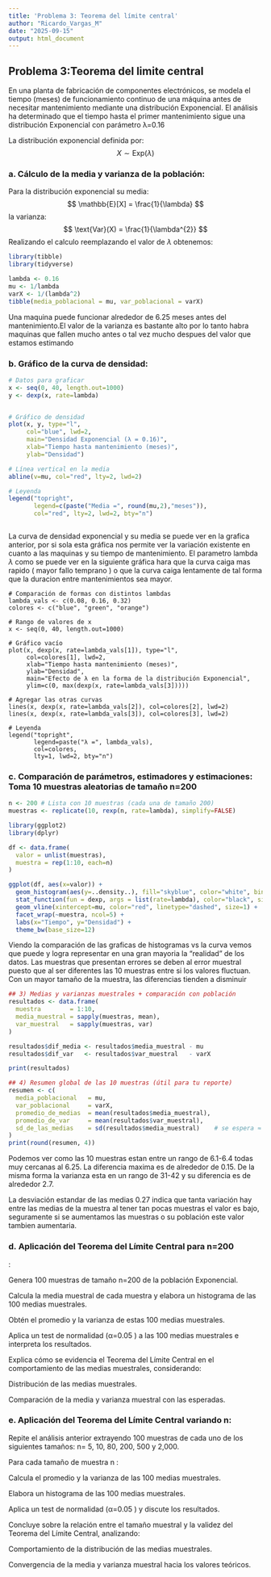 ```yaml
---
title: 'Problema 3: Teorema del límite central'
author: "Ricardo_Vargas_M"
date: "2025-09-15"
output: html_document
---
```


## Problema 3:Teorema del limite central

En una planta de fabricación de componentes electrónicos, se modela el tiempo (meses) de funcionamiento continuo de una máquina antes de necesitar mantenimiento mediante una distribución Exponencial. El análisis ha determinado que el tiempo hasta el primer mantenimiento sigue una distribución Exponencial con parámetro λ=0.16

La distribución exponencial definida por:
$$
X \sim \text{Exp}(\lambda)
$$

### a. Cálculo de la media y varianza de la población:

Para la distribución exponencial su media:
$$
\mathbb{E}[X] = \frac{1}{\lambda}
$$
la varianza: 
$$
\text{Var}(X) = \frac{1}{\lambda^{2}}
$$
Realizando el calculo reemplazando el valor de $\lambda$ obtenemos:


```r
library(tibble)
library(tidyverse)

lambda <- 0.16
mu <- 1/lambda
varX <- 1/(lambda^2)
tibble(media_poblacional = mu, var_poblacional = varX)
```
Una maquina puede funcionar alrededor de 6.25 meses antes del mantenimiento.El valor de la varianza es bastante alto por lo tanto habra maquinas que fallen mucho antes o tal vez mucho despues del valor que estamos estimando

### b. Gráfico de la curva de densidad:

```r

# Datos para graficar
x <- seq(0, 40, length.out=1000)
y <- dexp(x, rate=lambda)


# Gráfico de densidad
plot(x, y, type="l", 
     col="blue", lwd=2,
     main="Densidad Exponencial (λ = 0.16)",
     xlab="Tiempo hasta mantenimiento (meses)",
     ylab="Densidad")

# Línea vertical en la media
abline(v=mu, col="red", lty=2, lwd=2)

# Leyenda
legend("topright", 
       legend=c(paste("Media =", round(mu,2),"meses")),
       col="red", lty=2, lwd=2, bty="n")



```


La curva de densidad exponencial y su media se puede ver en la grafica anterior, por si sola esta gráfica nos permite ver la variación existente en cuanto a las maquinas y su tiempo de mantenimiento. 
El parametro lambda $\lambda$ como se puede ver en la siguiente gráfica hara que la curva caiga mas rapido ( mayor fallo temprano ) o que la curva caiga lentamente de tal forma que la duracion entre mantenimientos sea mayor.

```Grafica



# Comparación de formas con distintos lambdas
lambda_vals <- c(0.08, 0.16, 0.32)
colores <- c("blue", "green", "orange")

# Rango de valores de x
x <- seq(0, 40, length.out=1000)

# Gráfico vacío
plot(x, dexp(x, rate=lambda_vals[1]), type="l",
     col=colores[1], lwd=2,
     xlab="Tiempo hasta mantenimiento (meses)",
     ylab="Densidad",
     main="Efecto de λ en la forma de la distribución Exponencial",
     ylim=c(0, max(dexp(x, rate=lambda_vals[3]))))

# Agregar las otras curvas
lines(x, dexp(x, rate=lambda_vals[2]), col=colores[2], lwd=2)
lines(x, dexp(x, rate=lambda_vals[3]), col=colores[3], lwd=2)

# Leyenda
legend("topright",
       legend=paste("λ =", lambda_vals),
       col=colores,
       lty=1, lwd=2, bty="n")
```



### c. Comparación de parámetros, estimadores y estimaciones: Toma 10 muestras aleatorias de tamaño n=200

```r

n <- 200 # Lista con 10 muestras (cada una de tamaño 200) 
muestras <- replicate(10, rexp(n, rate=lambda), simplify=FALSE)

library(ggplot2)
library(dplyr)

df <- data.frame(
  valor = unlist(muestras),
  muestra = rep(1:10, each=n)
)

ggplot(df, aes(x=valor)) +
  geom_histogram(aes(y=..density..), fill="skyblue", color="white", bins=20) +
  stat_function(fun = dexp, args = list(rate=lambda), color="black", size=1) +
  geom_vline(xintercept=mu, color="red", linetype="dashed", size=1) +
  facet_wrap(~muestra, ncol=5) +
  labs(x="Tiempo", y="Densidad") +
  theme_bw(base_size=12)

```


Viendo la comparación de las graficas de histogramas vs la curva vemos que puede y logra representar en una gran mayoria la "realidad" de los datos. Las muestras que presentan errores se deben al error muestral puesto que al ser diferentes las 10 muestras entre si los valores fluctuan.
Con un mayor tamaño de la muestra, las diferencias tienden a disminuir 


```r
## 3) Medias y varianzas muestrales + comparación con población
resultados <- data.frame(
  muestra        = 1:10,
  media_muestral = sapply(muestras, mean),
  var_muestral   = sapply(muestras, var)
)

resultados$dif_media <- resultados$media_muestral - mu
resultados$dif_var   <- resultados$var_muestral   - varX

print(resultados)

## 4) Resumen global de las 10 muestras (útil para tu reporte)
resumen <- c(
  media_poblacional   = mu,
  var_poblacional     = varX,
  promedio_de_medias  = mean(resultados$media_muestral),
  promedio_de_var     = mean(resultados$var_muestral),
  sd_de_las_medias    = sd(resultados$media_muestral)    # se espera ≈ (1/lambda)/sqrt(n)
)
print(round(resumen, 4))

```
Podemos ver como las 10 muestras estan entre un rango de 6.1-6.4 todas muy cercanas al 6.25. La diferencia maxima es de alrededor de 0.15. De la misma forma la varianza esta en un rango de 31-42 y su diferencia es de alrededor 2.7.

La desviación estandar de las medias 0.27 indica que tanta variación hay entre las medias de la muestra al tener tan pocas muestras el valor es bajo, seguramente si se aumentamos las muestras o su población este valor tambien aumentaria.

 

### d. Aplicación del Teorema del Límite Central para n=200
:

Genera 100 muestras de tamaño n=200
 de la población Exponencial.

Calcula la media muestral de cada muestra y elabora un histograma de las 100 medias muestrales.

Obtén el promedio y la varianza de estas 100 medias muestrales.

Aplica un test de normalidad (α=0.05
) a las 100 medias muestrales e interpreta los resultados.

Explica cómo se evidencia el Teorema del Límite Central en el comportamiento de las medias muestrales, considerando:

Distribución de las medias muestrales.

Comparación de la media y varianza muestral con las esperadas.

### e. Aplicación del Teorema del Límite Central variando n:

Repite el análisis anterior extrayendo 100 muestras de cada uno de los siguientes tamaños: n=
 5, 10, 80, 200, 500 y 2,000.

Para cada tamaño de muestra n
:

Calcula el promedio y la varianza de las 100 medias muestrales.

Elabora un histograma de las 100 medias muestrales.

Aplica un test de normalidad (α=0.05
) y discute los resultados.

Concluye sobre la relación entre el tamaño muestral y la validez del Teorema del Límite Central, analizando:

Comportamiento de la distribución de las medias muestrales.

Convergencia de la media y varianza muestral hacia los valores teóricos.
